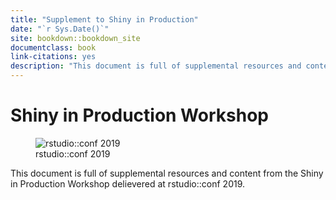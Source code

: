 ```yaml
--- 
title: "Supplement to Shiny in Production"
date: "`r Sys.Date()`"
site: bookdown::bookdown_site
documentclass: book
link-citations: yes
description: "This document is full of supplemental resources and content from the Shiny in Production Workshop delievered at rstudio::conf 2019."
---
```


# Shiny in Production Workshop

![rstudio::conf 2019](imgs/conf-banner.png)

This document is full of supplemental resources and content from the Shiny in Production Workshop delievered at rstudio::conf 2019.

